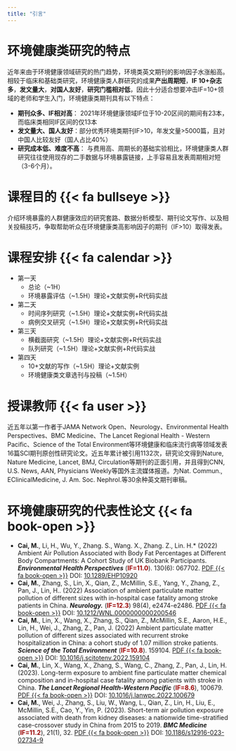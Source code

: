 ---
title: "引言"
---

# 环境健康类研究的特点

近年来由于环境健康领域研究的热门趋势，环境类英文期刊的影响因子水涨船高。相较于临床和基础类研究，环境健康类人群研究的成果**产出周期短**，**IF 10+杂志多**，**发文量大**，**对国人友好**，**研究门槛相对低**，因此十分适合想要冲击IF=10+领域的老师和学生入门，环境健康类期刊具有以下特点：

- **期刊众多、IF相对高**： 2021年环境健康领域IF位于10-20区间的期间有23本， 而临床类相同IF区间的仅13本
- **发文量大、国人友好**：部分优秀环境类期刊IF>10，年发文量>5000篇，且对中国人比较友好（国人占比40\%）
- **研究成本低、难度不高**： 与费用高、周期长的基础实验相比，环境健康类人群研究往往使用现存的二手数据与环境暴露链接，上手容易且发表周期相对短（3-6个月）。

# 课程目的 {{< fa bullseye >}}

介绍环境暴露的人群健康效应的研究套路、数据分析模型、期刊论文写作、以及相关投稿技巧，争取帮助听众在环境健康类高影响因子的期刊（IF>10）取得发表。

# 课程安排 {{< fa calendar >}}

- 第一天
  * 总论（~1H）
  * 环境暴露评估（~1.5H）理论+文献实例+R代码实战
- 第二天
  * 时间序列研究（~1.5H）理论+文献实例+R代码实战
  * 病例交叉研究（~1.5H）理论+文献实例+R代码实战
- 第三天
  * 横截面研究（~1.5H）理论+文献实例+R代码实战
  * 队列研究（~1.5H）理论+文献实例+R代码实战
- 第四天
  * 10+文献的写作（~1.5H）理论+文献实例
  * 环境健康类文章选刊与投稿（~1.5H）

# 授课教师 {{< fa user >}}

近五年以第一作者于JAMA Network Open、Neurology、Environmental Health Perspectives、BMC Medicine、The Lancet Regional Health - Western Pacific、Science of the Total Environment等环境健康和临床流行病等领域发表16篇SCI期刊原创性研究论文。近五年累计被引用1132次，研究论文得到Nature, Nature Medicine,  Lancet, BMJ,  Circulation等期刊的正面引用，并且得到CNN, U.S. News, AAN, Physicians Weekly等国外主流媒体报道。为Nat. Commun., EClinicalMedicine, J. Am. Soc. Nephrol.等30余种英文期刊审稿。
 
# 环境健康研究的代表性论文 {{< fa book-open >}}

- **Cai, M.**, Li, H., Wu, Y., Zhang. S., Wang. X., Zhang. Z., Lin. H.\* (2022) Ambient Air Pollution Associated with Body Fat Percentages at Different Body Compartments: A Cohort Study of UK Biobank Participants. ***Environmental Health Perspectives*** ([IF=11.0]{style="color:#9A0000;font-weight: bold;"}). 130(6): 067702. [PDF {{< fa book-open >}}](https://caimiao0714.github.io/SC-ENV-2023/Papers/2022_1_EHP10920_PM_body_fat_composition.pdf) DOI: [10.1289/EHP10920](https://doi.org/10.1289/EHP10920)
- **Cai, M.**, Zhang, S., Lin, X., Qian, Z., McMillin, S.E., Yang, Y., Zhang, Z., Pan, J., Lin, H.. (2022) Association of ambient particulate matter pollution of different sizes with in-hospital case fatality among stroke patients in China. ***Neurology.*** ([IF=12.3]{style="color:#9A0000;font-weight: bold;"}) 98(4), e2474-e2486. [PDF {{< fa book-open >}}](https://caimiao0714.github.io/SC-ENV-2023/Papers/2022_1_Neurology_Different_Sizes_PM_Stroke_mortality.pdf) DOI: [10.1212/WNL.0000000000200546](https://doi.org/10.1212/WNL.0000000000200546)
- **Cai, M.**, Lin, X., Wang, X., Zhang, S., Qian, Z., McMillin, S.E., Aaron, H.E., Lin, H., Wei, J., Zhang, Z., Pan, J. (2022) Ambient particulate matter pollution of different sizes associated with recurrent stroke hospitalization in China: a cohort study of 1.07 million stroke patients. ***Science of the Total Environment*** ([IF=10.8]{style="color:#9A0000;font-weight: bold;"}). 159104. [PDF {{< fa book-open >}}](https://caimiao0714.github.io/SC-ENV-2023/Papers/2022_1_STOTEN_PM_stroke_rehospitalization.pdf) DOI: [10.1016/j.scitotenv.2022.159104](https://doi.org/10.1016/j.scitotenv.2022.159104)
- **Cai, M.**, Lin, X., Wang, X., Zhang, S., Wang, C., Zhang, Z., Pan, J., Lin, H. (2023). Long-term exposure to ambient fine particulate matter chemical composition and in-hospital case fatality among patients with stroke in China. ***The Lancet Regional Health-Western Pacific*** ([IF=8.6]{style="color:#9A0000;font-weight: bold;"}), 100679. [PDF {{< fa book-open >}}](https://caimiao0714.github.io/SC-ENV-2023/Papers/2023_1_LRHWP.pdf) DOI: [10.1016/j.lanwpc.2022.100679](https://doi.org/10.1016/j.lanwpc.2022.100679)
- **Cai, M.**, Wei, J., Zhang, S., Liu, W., Wang, L., Qian, Z., Lin, H., Liu, E., McMillin, S.E., Cao, Y., Yin, P. (2023). Short-term air pollution exposure associated with death from kidney diseases: a nationwide time-stratified case-crossover study in China from 2015 to 2019. ***BMC Medicine*** ([IF=11.2]{style="color:#9A0000;font-weight: bold;"}), 21(1), 32.  [PDF {{< fa book-open >}}](https://caimiao0714.github.io/SC-ENV-2023/Papers/2023_1_BMC_Med_Air_pollution_kidney_death.pdf) DOI: [10.1186/s12916-023-02734-9](https://doi.org/10.1186/s12916-023-02734-9)


